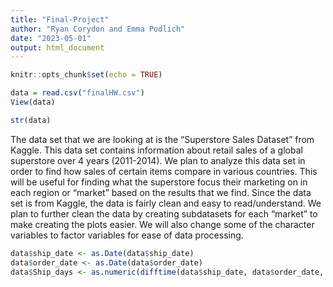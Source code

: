 ```yaml
---
title: "Final-Project"
author: "Ryan Corydon and Emma Podlich"
date: "2023-05-01"
output: html_document
---
```


```r
knitr::opts_chunk$set(echo = TRUE)
```

```r
data = read.csv("finalHW.csv")
View(data)

str(data)
```

The data set that we are looking at is the "Superstore Sales Dataset" from Kaggle. This data set contains information about retail sales of a global superstore over 4 years (2011-2014). We plan to analyze this data set in order to find how sales of certain items compare in various countries. This will be useful for finding what the superstore focus their marketing on in each region or "market" based on the results that we find. Since the data set is from Kaggle, the data is fairly clean and easy to read/understand. We plan to further clean the data by creating subdatasets for each "market" to make creating the plots easier. We will also change some of the character variables to factor variables for ease of data processing. 


```r
data$ship_date <- as.Date(data$ship_date)
data$order_date <- as.Date(data$order_date)
data$Ship_days <- as.numeric(difftime(data$ship_date, data$order_date, units = "days"))
```




